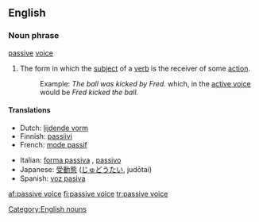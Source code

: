 ==English==

===Noun phrase===
[[passive]] [[voice]]
# {{grammar}} The form in which the [[subject]] of a [[verb]] is the receiver of some [[action]].
#:Example: ''The ball was kicked by Fred.'' which, in the [[active voice]] would be ''Fred kicked the ball.''

====Translations====
{{top}}
*Dutch: [[lijdende vorm]] {{m}}
*Finnish: [[passiivi]]
*French: [[mode passif]] {{m}}
{{mid}}
*Italian: [[forma passiva]] {{f}}, [[passivo]] {{m}}
*Japanese: [[受動態#Japanese|受動態]] ([[じゅどうたい]], judōtai)
*Spanish: [[voz pasiva]] {{f}}
{{bottom}}

[[Category:English nouns]]

[[af:passive voice]]
[[fi:passive voice]]
[[tr:passive voice]]